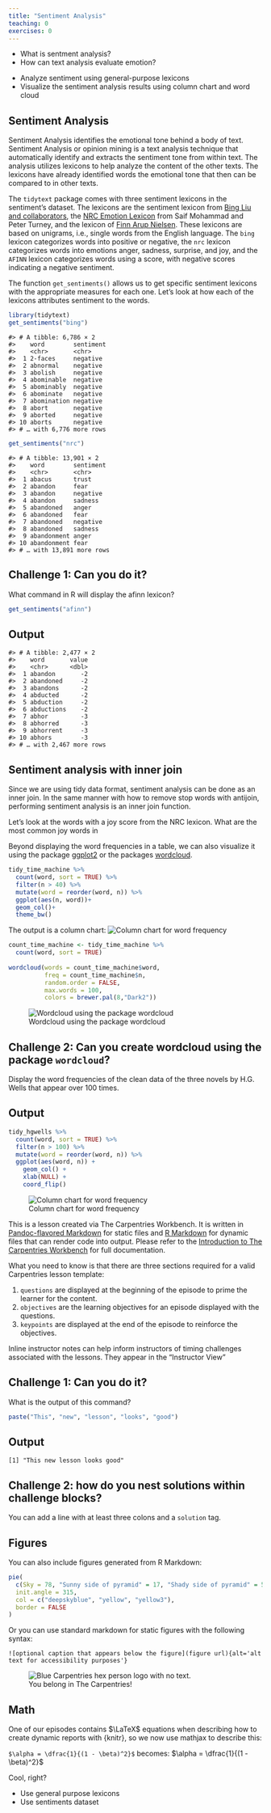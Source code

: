 ```yaml
---
title: "Sentiment Analysis"
teaching: 0
exercises: 0
---
```


:::::::::::::::::::::::::::::::::::::: questions 

- What is sentment analysis?
- How can text analysis evaluate emotion?

::::::::::::::::::::::::::::::::::::::::::::::::

::::::::::::::::::::::::::::::::::::: objectives

- Analyze sentiment using general-purpose lexicons
- Visualize the sentiment analysis results using column chart and word cloud 

::::::::::::::::::::::::::::::::::::::::::::::::

## Sentiment Analysis

Sentiment Analysis identifies the emotional tone behind a body of text. Sentiment Analysis or opinion mining is a text analysis technique that automatically identify and extracts the sentiment tone from within text. The analysis utilizes lexicons to help analyze the content of the other texts. The lexicons have already identified words the emotional tone that then can be compared to in other texts.



The `tidytext` package comes with three sentiment lexicons in the sentiment’s dataset. The lexicons are the sentiment lexicon from [Bing Liu and collaborators]( https://www.cs.uic.edu/~liub/FBS/sentiment-analysis.html), the [NRC Emotion Lexicon]( http://saifmohammad.com/WebPages/NRC-Emotion-Lexicon.htm) from Saif Mohammad and Peter Turney, and the lexicon of [Finn Arup Nielsen]( http://www2.imm.dtu.dk/pubdb/pubs/6010-full.html). These lexicons are based on unigrams, i.e., single words from the English language. The `bing` lexicon categorizes words into positive or negative, the `nrc` lexicon categorizes words into emotions anger, sadness, surprise, and joy, and the `AFINN` lexicon categorizes words using a score, with negative scores indicating a negative sentiment.

The function `get_sentiments()` allows us to get specific sentiment lexicons with the appropriate measures for each one. Let's look at how each of the lexicons attributes sentiment to the words. 

```r
library(tidytext)
get_sentiments("bing")
```
```output
#> # A tibble: 6,786 × 2
#>    word        sentiment
#>    <chr>       <chr>    
#>  1 2-faces     negative 
#>  2 abnormal    negative 
#>  3 abolish     negative 
#>  4 abominable  negative 
#>  5 abominably  negative 
#>  6 abominate   negative 
#>  7 abomination negative 
#>  8 abort       negative 
#>  9 aborted     negative 
#> 10 aborts      negative 
#> # … with 6,776 more rows
```

```r
get_sentiments("nrc")
```

```output
#> # A tibble: 13,901 × 2
#>    word        sentiment
#>    <chr>       <chr>    
#>  1 abacus      trust    
#>  2 abandon     fear     
#>  3 abandon     negative 
#>  4 abandon     sadness  
#>  5 abandoned   anger    
#>  6 abandoned   fear     
#>  7 abandoned   negative 
#>  8 abandoned   sadness  
#>  9 abandonment anger    
#> 10 abandonment fear     
#> # … with 13,891 more rows
```

::::::::::::::::::::::::::::::::::::: challenge 

## Challenge 1: Can you do it?

What command in R will display the afinn lexicon?

```r
get_sentiments("afinn")
```

:::::::::::::::::::::::: solution 

## Output
 
```output
#> # A tibble: 2,477 × 2
#>    word       value
#>    <chr>      <dbl>
#>  1 abandon       -2
#>  2 abandoned     -2
#>  3 abandons      -2
#>  4 abducted      -2
#>  5 abduction     -2
#>  6 abductions    -2
#>  7 abhor         -3
#>  8 abhorred      -3
#>  9 abhorrent     -3
#> 10 abhors        -3
#> # … with 2,467 more rows
```

:::::::::::::::::::::::::::::::::


::::::::::::::::::::::::::::::::::::::::::::::::

## Sentiment analysis with inner join

Since we are using tidy data format, sentiment analysis can be done as an inner join. In the same manner with how to remove stop words with antijoin, performing sentiment analysis is an inner join function.

Let’s look at the words with a joy score from the NRC lexicon. What are the most common joy words in

















Beyond displaying the word frequencies in a table, we can also visualize it using the package [ggplot2](https://cran.r-project.org/web/packages/ggplot2/index.html)
or the packages [wordcloud](https://cran.r-project.org/web/packages/wordcloud/wordcloud.pdf).

```r
tidy_time_machine %>% 
  count(word, sort = TRUE) %>%
  filter(n > 40) %>% 
  mutate(word = reorder(word, n)) %>% 
  ggplot(aes(n, word))+
  geom_col()+
  theme_bw()
```
The output is a column chart:
![Column chart for word frequency](word_frequency_bar.png)


```r
count_time_machine <- tidy_time_machine %>% 
  count(word, sort = TRUE)
  
wordcloud(words = count_time_machine$word,
          freq = count_time_machine$n,
          random.order = FALSE,
          max.words = 100,
          colors = brewer.pal(8,"Dark2"))
```

![Wordcloud using the package wordcloud](wordcloud.png)


::::::::::::::::::::::::::::::::::::: challenge 

## Challenge 2: Can you create wordcloud using the package `wordcloud`?

Display the word frequencies of the clean data of the three novels by H.G. Wells that appear over 100 times.

:::::::::::::::::::::::: solution 

## Output

```r
tidy_hgwells %>% 
  count(word, sort = TRUE) %>% 
  filter(n > 100) %>% 
  mutate(word = reorder(word, n)) %>% 
  ggplot(aes(word, n)) +
    geom_col() +
    xlab(NULL) +
    coord_flip()
```
![Column chart for word frequency](challenge2_solution.png)

:::::::::::::::::::::::::::::::::

::::::::::::::::::::::::::::::::::::::::::::::::











This is a lesson created via The Carpentries Workbench. It is written in
[Pandoc-flavored Markdown](https://pandoc.org/MANUAL.txt) for static files and
[R Markdown][r-markdown] for dynamic files that can render code into output. 
Please refer to the [Introduction to The Carpentries 
Workbench](https://carpentries.github.io/sandpaper-docs/) for full documentation.

What you need to know is that there are three sections required for a valid
Carpentries lesson template:

 1. `questions` are displayed at the beginning of the episode to prime the
    learner for the content.
 2. `objectives` are the learning objectives for an episode displayed with
    the questions.
 3. `keypoints` are displayed at the end of the episode to reinforce the
    objectives.

:::::::::::::::::::::::::::::::::::::::::::::::::::::::::::::::::::: instructor

Inline instructor notes can help inform instructors of timing challenges
associated with the lessons. They appear in the "Instructor View"

::::::::::::::::::::::::::::::::::::::::::::::::::::::::::::::::::::::::::::::::

::::::::::::::::::::::::::::::::::::: challenge 

## Challenge 1: Can you do it?

What is the output of this command?

```r
paste("This", "new", "lesson", "looks", "good")
```

:::::::::::::::::::::::: solution 

## Output
 
```output
[1] "This new lesson looks good"
```

:::::::::::::::::::::::::::::::::


## Challenge 2: how do you nest solutions within challenge blocks?

:::::::::::::::::::::::: solution 

You can add a line with at least three colons and a `solution` tag.

:::::::::::::::::::::::::::::::::
::::::::::::::::::::::::::::::::::::::::::::::::

## Figures

You can also include figures generated from R Markdown:

```r
pie(
  c(Sky = 78, "Sunny side of pyramid" = 17, "Shady side of pyramid" = 5), 
  init.angle = 315, 
  col = c("deepskyblue", "yellow", "yellow3"), 
  border = FALSE
)
```

Or you can use standard markdown for static figures with the following syntax:

`![optional caption that appears below the figure](figure url){alt='alt text for
accessibility purposes'}`

![You belong in The Carpentries!](https://raw.githubusercontent.com/carpentries/logo/master/Badge_Carpentries.svg){alt='Blue Carpentries hex person logo with no text.'}

## Math

One of our episodes contains $\LaTeX$ equations when describing how to create
dynamic reports with {knitr}, so we now use mathjax to describe this:

`$\alpha = \dfrac{1}{(1 - \beta)^2}$` becomes: $\alpha = \dfrac{1}{(1 - \beta)^2}$

Cool, right?

::::::::::::::::::::::::::::::::::::: keypoints 

- Use general purpose lexicons
- Use sentiments dataset


::::::::::::::::::::::::::::::::::::::::::::::::

[r-markdown]: https://rmarkdown.rstudio.com/
